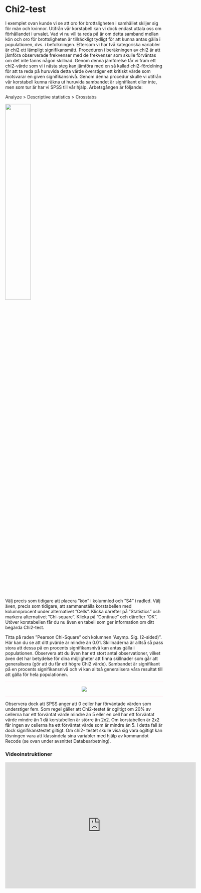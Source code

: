 # Chi2-test

I exemplet ovan kunde vi se att oro för brottsligheten i samhället skiljer sig för män och kvinnor. Utifrån
vår korstabell kan vi dock endast uttala oss om förhållandet i urvalet. Vad vi nu vill ta reda på är om detta
samband mellan kön och oro för brottsligheten är tillräckligt tydligt för att kunna antas gälla i
populationen, dvs. i befolkningen. Eftersom vi har två kategoriska variabler är chi2 ett lämpligt
signifikansmått. Proceduren i beräkningen av chi2 är att jämföra observerade frekvenser med de
frekvenser som skulle förväntas om det inte fanns någon skillnad. Genom denna jämförelse får vi fram
ett chi2-värde som vi i nästa steg kan jämföra med en så kallad chi2-fördelning för att ta reda på
huruvida detta värde överstiger ett kritiskt värde som motsvarar en given signifikansnivå. Genom denna
procedur skulle vi utifrån vår korstabell kunna räkna ut huruvida sambandet är signifikant eller inte,
men som tur är har vi SPSS till vår hjälp. Arbetsgången är följande:

Analyze > Descriptive statistics > Crosstabs

<img src="images/chi2_1.png" width="40%" height="40%" class="cover"/><p>Välj precis som tidigare att placera ”kön” i kolumnled och ”S4” i radled. Välj även, precis som tidigare,
att sammanställa korstabellen med kolumnprocent under alternativet ”Cells”. Klicka därefter på
”Statistics” och markera alternativet ”Chi-square”. Klicka på ”Continue” och därefter ”OK”. Utöver korstabellen får du nu även en tabell som ger
information om ditt begärda Chi2-test.

Titta på raden ”Pearson Chi-Square” och kolumnen ”Asymp. Sig. (2-sided)”. Här kan du se att ditt pvärde
är mindre än 0.01. Skillnaderna är alltså så pass stora att dessa på en procents signifikansnivå kan
antas gälla i populationen. Observera att du även har ett stort antal observationer, vilket även det har
betydelse för dina möjligheter att finna skillnader som går att generalisera (gör att du får ett högre Chi2
värde). Sambandet är signifikant på en procents signifikansnivå och vi kan alltså generalisera våra
resultat till att gälla för hela populationen.</p>

<hr style="height:2px;border-width:0;color:gray;background-color:LavenderBlush">

<center><img src="images/chi2_2.png"/></center>

<hr style="height:2px;border-width:0;color:gray;background-color:LavenderBlush">

Observera dock att SPSS anger att 0 celler har förväntade värden som understiger fem. Som regel gäller
att Chi2-testet är ogiltigt om 20% av cellerna har ett förväntat värde mindre än 5 eller en cell har ett
förväntat värde mindre än 1 då korstabellen är större än 2x2. Om korstabellen är 2x2 får ingen av
cellerna ha ett förväntat värde som är mindre än 5. I detta fall är dock signifikanstestet giltigt. Om chi2-
testet skulle visa sig vara ogiltigt kan lösningen vara att klassindela sina variabler med hjälp av
kommandot Recode (se ovan under avsnittet Databearbetning).

### Videoinstruktioner

<center><iframe id="kaltura_player" src="https://api.kaltura.nordu.net/p/365/sp/36500/embedIframeJs/uiconf_id/23452190/partner_id/365?iframeembed=true&playerId=kaltura_player&entry_id=0_5ww1otji&flashvars[streamerType]=auto&amp;flashvars[localizationCode]=sv_SE&amp;flashvars[leadWithHTML5]=true&amp;flashvars[sideBarContainer.plugin]=true&amp;flashvars[sideBarContainer.position]=left&amp;flashvars[sideBarContainer.clickToClose]=true&amp;flashvars[chapters.plugin]=true&amp;flashvars[chapters.layout]=vertical&amp;flashvars[chapters.thumbnailRotator]=false&amp;flashvars[streamSelector.plugin]=true&amp;flashvars[EmbedPlayer.SpinnerTarget]=videoHolder&amp;flashvars[dualScreen.plugin]=true&amp;flashvars[hotspots.plugin]=1&amp;flashvars[Kaltura.addCrossoriginToIframe]=true&amp;&wid=0_42gfduxa" width="608" height="402" allowfullscreen webkitallowfullscreen mozAllowFullScreen allow="autoplay *; fullscreen *; encrypted-media *" sandbox="allow-forms allow-same-origin allow-scripts allow-top-navigation allow-pointer-lock allow-popups allow-modals allow-orientation-lock allow-popups-to-escape-sandbox allow-presentation allow-top-navigation-by-user-activation" frameborder="0" title="Kaltura Player"></iframe></center>